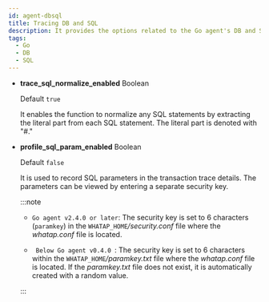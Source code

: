 ```yaml
---
id: agent-dbsql
title: Tracing DB and SQL
description: It provides the options related to the Go agent's DB and SQL.
tags:
  - Go
  - DB
  - SQL
---
```


- **trace_sql_normalize_enabled** <span class='type'>Boolean</span>

  Default `true`

  It enables the function to normalize any SQL statements by extracting the literal part from each SQL statement. The literal part is denoted with "#."

- **profile_sql_param_enabled** <span class='type'>Boolean</span><ScrollToLink anchor='profile-sql-param' />

  Default `false`

  It is used to record SQL parameters in the transaction trace details. The parameters can be viewed by entering a separate security key.

  :::note

  - <code class="my">Go agent v2.4.0 or later</code>: The security key is set to 6 characters (`paramkey`) in the `WHATAP_HOME`*/security.conf* file where the *whatap.conf* file is located.

  - <code class="my"> Below Go agent v0.4.0 </code>: The security key is set to 6 characters within the `WHATAP_HOME`*/paramkey.txt* file where the *whatap.conf* file is located. If the *paramkey.txt* file does not exist, it is automatically created with a random value.

  :::
